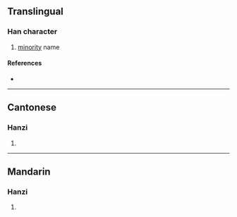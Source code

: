 {{character info/new}}
==Translingual==

===Han character===
{{Han char|rn=9|rad=人|as=12|sn=14|four=21299|canj=OMWD,XOMWD|ids=⿰亻粟}}

# [[minority]] name

====References====
* {{Han ref|kx=0118.051|hdz=10217.170|uh=50F3|ud=20723|bh=E0F4|bd=57588}}

----

==Cantonese==

===Hanzi===
{{yue-hanzi|jyut=|y=suk1}}

# {{defn|lang=yue|sort=人12}}

----

==Mandarin==

===Hanzi===
{{cmn-hanzi|pin=[[sù]] ([[su4]])|wg=su<sup>4</sup>}}

# {{defn|lang=cmn|sort=人12}}